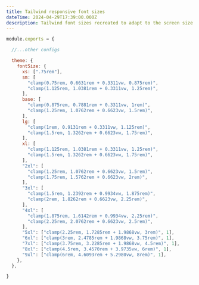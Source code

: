 ```yaml
---
title: Tailwind responsive font sizes
dateTime: 2024-04-29T17:39:00.000Z
description: Tailwind font sizes recreated to adapt to the screen size.
---
```

```js title="tailwind.config.js"
module.exports = {

  //...other configs

  theme: {
    fontSize: {
      xs: [".75rem"],
      sm: [
        "clamp(0.75rem, 0.6631rem + 0.3311vw, 0.875rem)",
        "clamp(1.125rem, 1.0381rem + 0.3311vw, 1.25rem)",
      ],
      base: [
        "clamp(0.875rem, 0.7881rem + 0.3311vw, 1rem)",
        "clamp(1.25rem, 1.0762rem + 0.6623vw, 1.5rem)",
      ],
      lg: [
        "clamp(1rem, 0.9131rem + 0.3311vw, 1.125rem)",
        "clamp(1.5rem, 1.3262rem + 0.6623vw, 1.75rem)",
      ],
      xl: [
        "clamp(1.125rem, 1.0381rem + 0.3311vw, 1.25rem)",
        "clamp(1.5rem, 1.3262rem + 0.6623vw, 1.75rem)",
      ],
      "2xl": [
        "clamp(1.25rem, 1.0762rem + 0.6623vw, 1.5rem)",
        "clamp(1.75rem, 1.5762rem + 0.6623vw, 2rem)",
      ],
      "3xl": [
        "clamp(1.5rem, 1.2392rem + 0.9934vw, 1.875rem)",
        "clamp(2rem, 1.8262rem + 0.6623vw, 2.25rem)",
      ],
      "4xl": [
        "clamp(1.875rem, 1.6142rem + 0.9934vw, 2.25rem)",
        "clamp(2.25rem, 2.0762rem + 0.6623vw, 2.5rem)",
      ],
      "5xl": ["clamp(2.25rem, 1.7285rem + 1.9868vw, 3rem)", 1],
      "6xl": ["clamp(3rem, 2.4785rem + 1.9868vw, 3.75rem)", 1],
      "7xl": ["clamp(3.75rem, 3.2285rem + 1.9868vw, 4.5rem)", 1],
      "8xl": ["clamp(4.5rem, 3.4570rem + 3.9735vw, 6rem)", 1],
      "9xl": ["clamp(6rem, 4.6093rem + 5.2980vw, 8rem)", 1],
    },
  },

}
```

